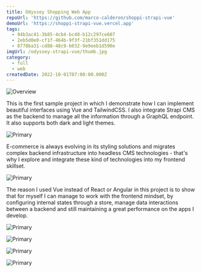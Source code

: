 ```yaml
---
title: Odyssey Shopping Web App
repoUrl: 'https://github.com/marco-calderon/shoppi-strapi-vue'
demoUrl: 'https://shoppi-strapi-vue.vercel.app'
tags:
  - 94b3ac41-3b85-4cb4-bc40-b12c297ce607
  - 2eb5d0e0-cf1f-464b-9f3f-21bf351dd175
  - 8778ba31-cd88-48c9-b032-9e9eeb1d590e
imgUrl: /odyssey-strapi-vue/thumb.jpg
category:
  - full
  - web
createdDate: 2022-10-01T07:00:00.000Z
---
```


![Overview](/odyssey-strapi-vue/1.jpg)

This is the first sample project in which I demonstrate how I can implement beautiful interfaces using Vue and TailwindCSS. I also integrate Strapi CMS as the backend to manage all the information through a GraphQL endpoint. It also supports both dark and light themes.

![Primary](/odyssey-strapi-vue/3.jpg)

E-commerce is always evolving in its styling solutions and migrates complex backend infrastructure into headless CMS technologies - that's why I explore and integrate these kind of technologies into my frontend skillset.

![Primary](/odyssey-strapi-vue/4.jpg)

The reason I used Vue instead of React or Angular in this project is to show that for myself I can manage to work with the frontend mindset, by configuring internal states through a store, manage data interactions between a backend and still maintaining a great performance on the apps I develop.

![Primary](/odyssey-strapi-vue/5.jpg)

![Primary](/odyssey-strapi-vue/6.jpg)

![Primary](/odyssey-strapi-vue/8.jpg)

![Primary](/odyssey-strapi-vue/9.jpg)
